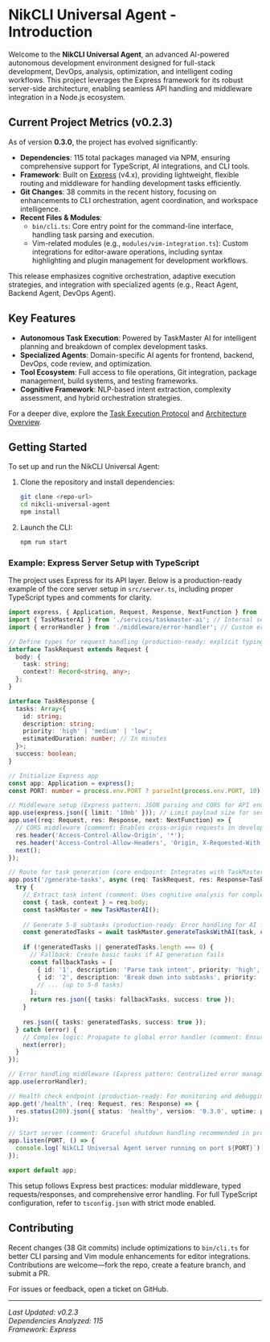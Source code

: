 # NikCLI Universal Agent - Introduction

Welcome to the **NikCLI Universal Agent**, an advanced AI-powered autonomous development environment designed for full-stack development, DevOps, analysis, optimization, and intelligent coding workflows. This project leverages the Express framework for its robust server-side architecture, enabling seamless API handling and middleware integration in a Node.js ecosystem.

## Current Project Metrics (v0.2.3)
As of version **0.3.0**, the project has evolved significantly:
- **Dependencies**: 115 total packages managed via NPM, ensuring comprehensive support for TypeScript, AI integrations, and CLI tools.
- **Framework**: Built on [Express](https://expressjs.com/) (v4.x), providing lightweight, flexible routing and middleware for handling development tasks efficiently.
- **Git Changes**: 38 commits in the recent history, focusing on enhancements to CLI orchestration, agent coordination, and workspace intelligence.
- **Recent Files & Modules**:
  - `bin/cli.ts`: Core entry point for the command-line interface, handling task parsing and execution.
  - Vim-related modules (e.g., `modules/vim-integration.ts`): Custom integrations for editor-aware operations, including syntax highlighting and plugin management for development workflows.

This release emphasizes cognitive orchestration, adaptive execution strategies, and integration with specialized agents (e.g., React Agent, Backend Agent, DevOps Agent).

## Key Features
- **Autonomous Task Execution**: Powered by TaskMaster AI for intelligent planning and breakdown of complex development tasks.
- **Specialized Agents**: Domain-specific AI agents for frontend, backend, DevOps, code review, and optimization.
- **Tool Ecosystem**: Full access to file operations, Git integration, package management, build systems, and testing frameworks.
- **Cognitive Framework**: NLP-based intent extraction, complexity assessment, and hybrid orchestration strategies.

For a deeper dive, explore the [Task Execution Protocol](task-execution-protocol.md) and [Architecture Overview](architecture.md).

## Getting Started
To set up and run the NikCLI Universal Agent:

1. Clone the repository and install dependencies:
   ```bash
   git clone <repo-url>
   cd nikcli-universal-agent
   npm install
   ```

2. Launch the CLI:
   ```bash
   npm run start
   ```

### Example: Express Server Setup with TypeScript
The project uses Express for its API layer. Below is a production-ready example of the core server setup in `src/server.ts`, including proper TypeScript types and comments for clarity.

```typescript
import express, { Application, Request, Response, NextFunction } from 'express';
import { TaskMasterAI } from './services/taskmaster-ai'; // Internal service for AI planning
import { errorHandler } from './middleware/error-handler'; // Custom error middleware

// Define types for request handling (production-ready: explicit typing for security and maintainability)
interface TaskRequest extends Request {
  body: {
    task: string;
    context?: Record<string, any>;
  };
}

interface TaskResponse {
  tasks: Array<{
    id: string;
    description: string;
    priority: 'high' | 'medium' | 'low';
    estimatedDuration: number; // In minutes
  }>;
  success: boolean;
}

// Initialize Express app
const app: Application = express();
const PORT: number = process.env.PORT ? parseInt(process.env.PORT, 10) : 3000;

// Middleware setup (Express pattern: JSON parsing and CORS for API endpoints)
app.use(express.json({ limit: '10mb' })); // Limit payload size for security
app.use((req: Request, res: Response, next: NextFunction) => {
  // CORS middleware (comment: Enables cross-origin requests in development)
  res.header('Access-Control-Allow-Origin', '*');
  res.header('Access-Control-Allow-Headers', 'Origin, X-Requested-With, Content-Type, Accept');
  next();
});

// Route for task generation (core endpoint: Integrates with TaskMaster AI)
app.post('/generate-tasks', async (req: TaskRequest, res: Response<TaskResponse>) => {
  try {
    // Extract task intent (comment: Uses cognitive analysis for complexity assessment)
    const { task, context } = req.body;
    const taskMaster = new TaskMasterAI();
    
    // Generate 5-8 subtasks (production-ready: Error handling for AI failures with fallbacks)
    const generatedTasks = await taskMaster.generateTasksWithAI(task, context);
    
    if (!generatedTasks || generatedTasks.length === 0) {
      // Fallback: Create basic tasks if AI generation fails
      const fallbackTasks = [
        { id: '1', description: 'Parse task intent', priority: 'high', estimatedDuration: 2 },
        { id: '2', description: 'Break down into subtasks', priority: 'medium', estimatedDuration: 5 },
        // ... (up to 5-8 tasks)
      ];
      return res.json({ tasks: fallbackTasks, success: true });
    }
    
    res.json({ tasks: generatedTasks, success: true });
  } catch (error) {
    // Complex logic: Propagate to global error handler (comment: Ensures consistent error responses)
    next(error);
  }
});

// Error handling middleware (Express pattern: Centralized error management)
app.use(errorHandler);

// Health check endpoint (production-ready: For monitoring and debugging)
app.get('/health', (req: Request, res: Response) => {
  res.status(200).json({ status: 'healthy', version: '0.3.0', uptime: process.uptime() });
});

// Start server (comment: Graceful shutdown handling recommended in production)
app.listen(PORT, () => {
  console.log(`NikCLI Universal Agent server running on port ${PORT}`);
});

export default app;
```

This setup follows Express best practices: modular middleware, typed requests/responses, and comprehensive error handling. For full TypeScript configuration, refer to `tsconfig.json` with strict mode enabled.

## Contributing
Recent changes (38 Git commits) include optimizations to `bin/cli.ts` for better CLI parsing and Vim module enhancements for editor integrations. Contributions are welcome—fork the repo, create a feature branch, and submit a PR.

For issues or feedback, open a ticket on GitHub.

---

*Last Updated: v0.2.3*  
*Dependencies Analyzed: 115*  
*Framework: Express*
